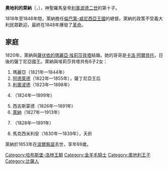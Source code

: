 {{Unreferenced|time=2020-07-04T15:31:40+00:00}}
{{Infobox royalty
| name        = 奧地利的萊納
| image       = Erzherzog Rainer Vizekoenig.jpg
| birth_date  = {{birth date|1783|9|30|df=y}}
| birth_place = [[托斯卡納大公國|托斯卡納大公國]][[比薩|比薩]]
| death_date  = {{death date and age|1853|1|16|1783|9|30|df=y}}
| death_place = [[奧地利帝國|奧地利帝國]][[博爾扎諾|波爾察諾]]
| spouse      = [[瑪麗亞·埃莉莎貝塔_(薩伏依-卡里尼亞諾)|薩伏依的瑪麗亞·埃莉莎貝塔]]
| issue       = [[阿德萊德_(奧地利女大公)|薩丁尼亞王后阿德萊德]]<br>[[奧地利的利奧波德_(1823-1898)|利奧波德大公]]<br>[[奧地利的恩斯特_(1824–1899)|恩斯特大公]]<br>西吉斯蒙德大公<br>[[奧地利的萊納_(1827-1913)|萊納大公]]<br>[[奧地利的海因里希_(1828-1891)|海因里希大公]]
| house       = [[哈布斯堡-洛林王朝|哈布斯堡-洛林王朝]]
| father      = [[利奧波德二世_(神聖羅馬帝國)|利奧波德二世]]
| mother      = [[瑪麗亞·路易莎_(西班牙)|西班牙的瑪麗亞·路易莎]]
| religion    = [[羅馬天主教|羅馬天主教]]
}}
'''奧地利的萊納'''（{{lang-de|Rainer von Österreich}}，{{bd|1783年|9月30日|1853年|1月16日}}），神聖羅馬皇帝[[利奧波德二世_(神聖羅馬帝國)|利奧波德二世]]的第十子。

1818年至1848年間，萊納擔任[[倫巴第-威尼西亞王國|倫巴第-威尼西亞王國]]的總督。萊納的政策不受義大利民眾歡迎，最終在1848年爆發了[[米蘭五日|革命]]。

== 家庭 ==
1820年，萊納與[[瑪麗亞·埃莉莎貝塔_(薩伏依-卡里尼亞諾)|薩伏依的瑪麗亞·埃莉莎貝塔]]結婚。她的哥哥是[[卡洛·阿爾貝托|卡洛·阿爾貝托]]，日後的薩丁尼亞國王。萊納與埃莉莎貝塔共有6子2女：
# 瑪麗亞（1821年—1844年）
# [[阿德萊德_(奧地利女大公)|阿德萊德]]（1822年—1855年），薩丁尼亞王后
# [[奧地利的利奧波德_(1823-1898)|利奧波德]]（1823年—1898年）
# {{le|奧地利的恩斯特 (1824–1899)|Archduke Ernest of Austria (1824–1899)|恩斯特}}（1824年—1899年）
# 西吉斯蒙德（1826年—1891年）
# [[奧地利的萊納_(1827-1913)|萊納]]（1827年—1913年）
# {{le|奧地利的海因里希 (1828-1891)|Archduke Heinrich Anton of Austria|海因里希}}（1828年—1891年）
# 馬克西米利安（1830年—1839年），夭折

萊納於1853年在[[博爾扎諾|波爾察諾]]去世，享年69歲。

[[Category:哈布斯堡-洛林王朝|Category:哈布斯堡-洛林王朝]]
[[Category:金羊毛騎士|Category:金羊毛騎士]]
[[Category:奧地利王子|Category:奧地利王子]]
[[Category:比薩人|Category:比薩人]]